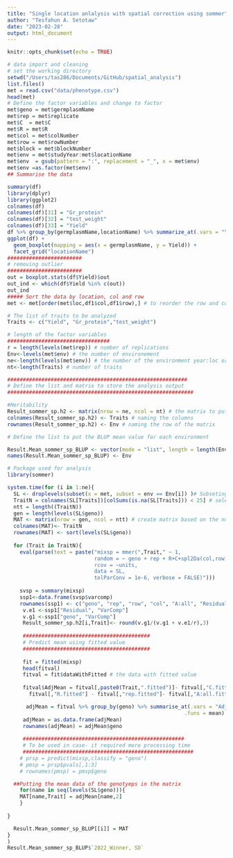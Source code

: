 ```yaml
---
title: "Single location anlalysis with spatial correction using sommer"
author: "Tesfahun A. Setotaw"
date: "2023-02-28"
output: html_document
---
```


```r
knitr::opts_chunk$set(echo = TRUE)
```
```r
# data import and cleaning 
# set the working directory 
setwd("/Users/tas286/Documents/GitHub/spatial_analysis")
list.files()
met = read.csv("data/phenotype.csv")
head(met)
# Define the factor variables and change to factor
met$geno = met$germplasmName
met$rep = met$replicate
met$C  = met$C
met$R = met$R
met$col = met$colNumber
met$row = met$rowNumber
met$block = met$blockNumber
met$env = met$studyYear:met$locationName
met$env  = gsub(pattern = ":", replacement = "_", x = met$env)
met$env =as.factor(met$env)
## Summarise the data

summary(df)
library(dplyr)
library(ggplot2)
colnames(df)
colnames(df)[31] = "Gr_protein"
colnames(df)[32] = "test_weight"
colnames(df)[33] = "Yield"
df %>% group_by(germplasmName,locationName) %>% summarize_at(.vars = "Yield", .funs = c(min,max,mean))
ggplot(df) +
  geom_boxplot(mapping = aes(x = germplasmName, y = Yield)) +
  facet_grid("locationName")
########################
# removing outlier
########################
out = boxplot.stats(df$Yield)$out
out_ind <- which(df$Yield %in% c(out))
out_ind
##### Sort the data by location, col and row
met <- met[order(met$loc,df1$col,df1$row),] # to reorder the row and column


```

```r
# The list of traits to be analyzed 
Traits <- c("Yield", "Gr_protein","test_weight") 

# length of the factor variables
#################################
r = length(levels(met$rep)) # number of replications
Env<-levels(met$env) # the number of environement 
ne<-length(levels(met$env)) # the number of the environment year:loc or location
nt<-length(Traits) # number of traits 

##########################################################
# Define the list and matrix to store the analysis output 
############################################################

#Heritability 
Result_sommer_sp.h2 <- matrix(nrow = ne, ncol = nt) # the matrix to put the h2
colnames(Result_sommer_sp.h2) <- Traits # naming the columns 
rownames(Result_sommer_sp.h2) <- Env # naming the row of the matrix 

# Define the list to put the BLUP mean value for each environment 

Result.Mean_sommer_sp_BLUP <- vector(mode = "list", length = length(Env)) #length(levels(met.fbn$env)))
names(Result.Mean_sommer_sp_BLUP) <- Env

# Package used for analysis 
library(sommer)

system.time(for (i in 1:ne){
  SL <- droplevels(subset(x = met, subset = env == Env[i]) )# Subseting the data for each env
  TraitN = colnames(SL[Traits])[colSums(is.na(SL[Traits])) < 25] # selecting the trait without NA
  ntt = length((TraitN))
  gen = length(levels(SL$geno))
  MAT <- matrix(nrow = gen, ncol = ntt) # create matrix based on the number of traits
  colnames(MAT)<- TraitN
  rownames(MAT) <- sort(levels(SL$geno))
  
  for (Trait in TraitN){
    eval(parse(text = paste("mixsp = mmer(",Trait," ~ 1,
                            random = ~ geno + rep + R+C+spl2Da(col,row),
                            rcov = ~units,
                            data = SL,
                            tolParConv = 1e-6, verbose = FALSE)")))
  
    svsp = summary(mixsp)
    ssp1<-data.frame(svsp$varcomp)
    rownames(ssp1) <- c("geno", "rep", "row", "col", "A:all", "Residual")
     v.e1 <-ssp1["Residual", "VarComp"]
     v.g1 <-ssp1["geno", "VarComp"]
     Result_sommer_sp.h2[i,Trait]<- round(v.g1/(v.g1 + v.e1/r),3)
     
     #########################################
     # Predict mean using fitted value
     #########################################
     
     fit = fitted(mixsp)
     head(fitval)
     fitval = fit$dataWithFitted # the data with fitted value
     
     fitval$AdjMean = fitval[,paste0(Trait,".fitted")]- fitval[,"C.fitted"] -
       fitval[,"R.fitted"] - fitval[,"rep.fitted"]- fitval[,"A:all.fitted"]

      adjMean = fitval %>% group_by(geno) %>% summarise_at(.vars = "AdjMean",
                                                         .funs = mean)
     adjMean = as.data.frame(adjMean)
     rownames(adjMean) = adjMean$geno
     
     ####################################################
     # To be used in case- it required more processing time 
     #######################################################
    # prsp = predict(mixsp,classify = "geno")
    # pmsp = prsp$pvals[,1:3]
    # rownames(pmsp) = pmsp$geno

  ##Putting the mean data of the genotyeps in the matrix 
    for(name in seq(levels(SL$geno))){
    MAT[name,Trait] = adjMean[name,2]
    }
    
}

  Result.Mean_sommer_sp_BLUP[[i]] = MAT
}
)
Result.Mean_sommer_sp_BLUP$`2022_Winner, SD`
```

